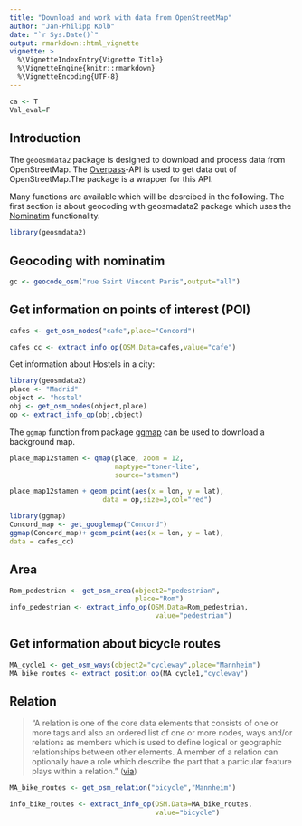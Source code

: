 ```yaml
---
title: "Download and work with data from OpenStreetMap"
author: "Jan-Philipp Kolb"
date: "`r Sys.Date()`"
output: rmarkdown::html_vignette
vignette: >
  %\VignetteIndexEntry{Vignette Title}
  %\VignetteEngine{knitr::rmarkdown}
  %\VignetteEncoding{UTF-8}
---
```


```r
ca <- T
Val_eval=F
```



## Introduction

The `geoosmdata2` package is designed to download and process data from OpenStreetMap. 
The [Overpass](http://wiki.openstreetmap.org/wiki/Overpass_API)-API is used to get data out of OpenStreetMap.The package is a wrapper for this API.

Many functions are available which will be desrcibed in the following. The first section is about geocoding with geosmadata2 package which uses the [Nominatim](http://wiki.openstreetmap.org/wiki/Nominatim) functionality. 

```r
library(geosmdata2)
```

## Geocoding with nominatim

```r
gc <- geocode_osm("rue Saint Vincent Paris",output="all")
```

## Get information on points of interest (POI)

```r
cafes <- get_osm_nodes("cafe",place="Concord")

cafes_cc <- extract_info_op(OSM.Data=cafes,value="cafe")
```

Get information about Hostels in a city:

```r
library(geosmdata2)
place <- "Madrid"
object <- "hostel"
obj <- get_osm_nodes(object,place)
op <- extract_info_op(obj,object)
```



The `ggmap` function from package [ggmap](https://cran.r-project.org/web/packages/ggmap/index.html) can be used to download a background map. 


```r
place_map12stamen <- qmap(place, zoom = 12,
                          maptype="toner-lite",
                          source="stamen")
```


```r
place_map12stamen + geom_point(aes(x = lon, y = lat),
                       data = op,size=3,col="red") 
```


```r
library(ggmap)
Concord_map <- get_googlemap("Concord")
ggmap(Concord_map)+ geom_point(aes(x = lon, y = lat),
data = cafes_cc)
```



## Area

```r

Rom_pedestrian <- get_osm_area(object2="pedestrian",
                               place="Rom")
info_pedestrian <- extract_info_op(OSM.Data=Rom_pedestrian,
                                    value="pedestrian")

```

## Get information about bicycle routes

```r
MA_cycle1 <- get_osm_ways(object2="cycleway",place="Mannheim")
MA_bike_routes <- extract_position_op(MA_cycle1,"cycleway")
```



## Relation

> "A relation is one of the core data elements that consists of one or more tags and also an ordered list of one or more nodes, ways and/or relations as members which is used to define logical or geographic relationships between other elements. A member of a relation can optionally have a role which describe the part that a particular feature plays within a relation. "
([via](http://wiki.openstreetmap.org/wiki/Relation))

```r
MA_bike_routes <- get_osm_relation("bicycle","Mannheim")

info_bike_routes <- extract_info_op(OSM.Data=MA_bike_routes,
                                    value="bicycle")
```

